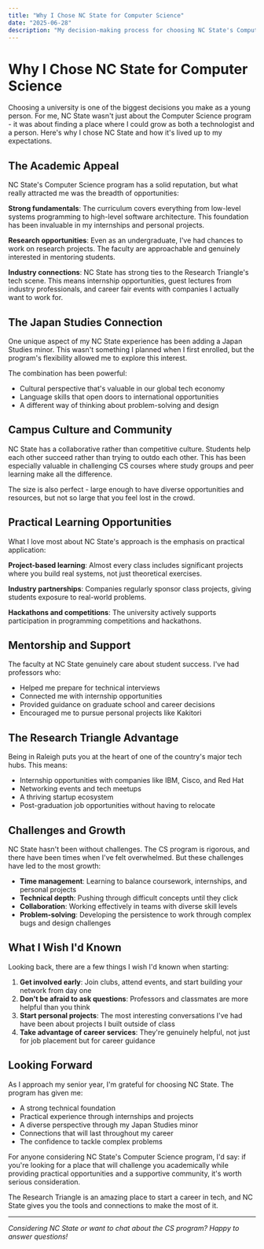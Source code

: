 ```yaml
---
title: "Why I Chose NC State for Computer Science"
date: "2025-06-28"
description: "My decision-making process for choosing NC State's Computer Science program, and how it's shaped my academic and career path."
---
```


# Why I Chose NC State for Computer Science

Choosing a university is one of the biggest decisions you make as a young person. For me, NC State wasn't just about the Computer Science program - it was about finding a place where I could grow as both a technologist and a person. Here's why I chose NC State and how it's lived up to my expectations.

## The Academic Appeal

NC State's Computer Science program has a solid reputation, but what really attracted me was the breadth of opportunities:

**Strong fundamentals**: The curriculum covers everything from low-level systems programming to high-level software architecture. This foundation has been invaluable in my internships and personal projects.

**Research opportunities**: Even as an undergraduate, I've had chances to work on research projects. The faculty are approachable and genuinely interested in mentoring students.

**Industry connections**: NC State has strong ties to the Research Triangle's tech scene. This means internship opportunities, guest lectures from industry professionals, and career fair events with companies I actually want to work for.

## The Japan Studies Connection

One unique aspect of my NC State experience has been adding a Japan Studies minor. This wasn't something I planned when I first enrolled, but the program's flexibility allowed me to explore this interest.

The combination has been powerful:
- Cultural perspective that's valuable in our global tech economy
- Language skills that open doors to international opportunities
- A different way of thinking about problem-solving and design

## Campus Culture and Community

NC State has a collaborative rather than competitive culture. Students help each other succeed rather than trying to outdo each other. This has been especially valuable in challenging CS courses where study groups and peer learning make all the difference.

The size is also perfect - large enough to have diverse opportunities and resources, but not so large that you feel lost in the crowd.

## Practical Learning Opportunities

What I love most about NC State's approach is the emphasis on practical application:

**Project-based learning**: Almost every class includes significant projects where you build real systems, not just theoretical exercises.

**Industry partnerships**: Companies regularly sponsor class projects, giving students exposure to real-world problems.

**Hackathons and competitions**: The university actively supports participation in programming competitions and hackathons.

## Mentorship and Support

The faculty at NC State genuinely care about student success. I've had professors who:
- Helped me prepare for technical interviews
- Connected me with internship opportunities
- Provided guidance on graduate school and career decisions
- Encouraged me to pursue personal projects like Kakitori

## The Research Triangle Advantage

Being in Raleigh puts you at the heart of one of the country's major tech hubs. This means:
- Internship opportunities with companies like IBM, Cisco, and Red Hat
- Networking events and tech meetups
- A thriving startup ecosystem
- Post-graduation job opportunities without having to relocate

## Challenges and Growth

NC State hasn't been without challenges. The CS program is rigorous, and there have been times when I've felt overwhelmed. But these challenges have led to the most growth:

- **Time management**: Learning to balance coursework, internships, and personal projects
- **Technical depth**: Pushing through difficult concepts until they click
- **Collaboration**: Working effectively in teams with diverse skill levels
- **Problem-solving**: Developing the persistence to work through complex bugs and design challenges

## What I Wish I'd Known

Looking back, there are a few things I wish I'd known when starting:

1. **Get involved early**: Join clubs, attend events, and start building your network from day one
2. **Don't be afraid to ask questions**: Professors and classmates are more helpful than you think
3. **Start personal projects**: The most interesting conversations I've had have been about projects I built outside of class
4. **Take advantage of career services**: They're genuinely helpful, not just for job placement but for career guidance

## Looking Forward

As I approach my senior year, I'm grateful for choosing NC State. The program has given me:
- A strong technical foundation
- Practical experience through internships and projects
- A diverse perspective through my Japan Studies minor
- Connections that will last throughout my career
- The confidence to tackle complex problems

For anyone considering NC State's Computer Science program, I'd say: if you're looking for a place that will challenge you academically while providing practical opportunities and a supportive community, it's worth serious consideration.

The Research Triangle is an amazing place to start a career in tech, and NC State gives you the tools and connections to make the most of it.

---

*Considering NC State or want to chat about the CS program? Happy to answer questions!*